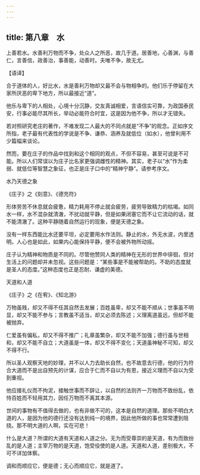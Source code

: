 ```yaml
---
---
---
```

title: 第八章　水
---




上善若水。水善利万物而不争，处众人之所恶，故几于道。居善地，心善渊，与善仁，言善信，政善治，事善能，动善时。夫唯不争，故无尤。

【语译】

合于道体的人，好比水，水是善利万物却又最不会与物相争的。他们乐于停留在大家所厌恶的卑下地方，所以最接近“道”。

他乐与卑下的人相处，心境十分沉静，交友真诚相爱，言语信实可靠，为政国泰民安，行事必能尽其所长，举动必能符合时宜，这是因为他不争，所以才无错失。

若对照研究老庄的著作，不难发现二人最大的不同点就是“不争”的观念。正如序文所指，老子最有代表性的学说是不争、谦恭、涵养及就低位（如水），他曾利用不少篇幅来谈论。

然而，要在庄子的作品中找到和这个相同的观点，不但不容易，甚至可说是不可能。所以人们常误以为庄子比名家更强调雌性的精神。其实，老子以“水”作为柔弱、就低位等智慧之象征，也正是庄子口中的“精神宁静”。请参考序文。

水乃天德之象

《庄子》之《刻意》、《德充符》

形体劳苦不休息就会疲惫，精力耗用不停止就会疲劳，疲劳导致精力的枯竭。如同水一样，水不混杂就清澈，不扰动就平静，但是如果闭塞它而不让它流动的话，就不能清澈了。这种平静随着自然运行的现象，便是天德之象。

没有一样东西能比水还要平坦，必定要用水作法则。静止的水，外无水波，内里透明。人心也是如此，如果内心能保持平静，便不会被外物所动摇。

庄子认为精神和物质是不同的。尽管他赞同人类的精神在无形的世界中徘徊，但对生活上的问题却并未忽视。这些问题是：“某些事是不能被帮助的。不助的态度就是圣人的态度。”这种态度也正是忍耐、谦虚的美德。

天道和人道

《庄子》之《在宥》、《知北游》

万物虽贱，却又不得不任其自然去发展；百姓虽卑，却又不能不顺从；世事虽不明显，却又不能不参与；言教虽不适当，却又必须去陈述；义理离道虽远，但却不能被抛弃。

仁爱虽有偏私，却又不得不推广；礼章虽繁杂，却又不能不加强；德行虽与世相和，却又不能不自立；大道虽是一体，却又不得不变化；天道虽神秘不可知，却又不得不行。

所以圣人观察天地的妙理，并不以人力去助长自然，也不故意去行德，他的行为符合大道而不是出自预先的计谋，应合于仁而不自以为有恩，接近义理而不自以为受到重视。

他应接礼仪而不拘泥，接触世事而不辞让，以自然的法则齐一万物而不致纷乱，依恃百姓而不轻用其力，因任万物而不离其本源。

世间的事物有不值得去做的，也有非做不可的，这本是自然的道理。那些不明白大道的人，是因为他的德行还没有达到纯一的境界，因此他所做的事也常常遭到阻挠。那不明大道的人啊，实在可悲！

什么是大道？所谓的大道有天道和人道之分。无为而受尊崇的是天道，有为而致纷乱的是人道；主宰万物的是天道，饱受役使的是人道。天道和人道，差别极大，不可不详加体察。

调和而顺应它，便是德；无心而顺应它，就是道了。